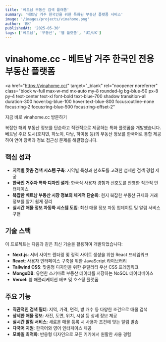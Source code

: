 ```yaml
---
title: '베트남 부동산 검색 플래폼'
summary: '베트남 거주 한국인을 위한 특화된 부동산 플랫폼 서비스'
image: '/images/projects/vinahome.png'
author: 'BK'
publishedAt: '2025-05-30'
tags: ['베트남', '부동산', '웹 플랫폼', 'UI/UX']
---
```


# vinahome.cc - 베트남 거주 한국인 전용 부동산 플랫폼

<a
  href="https://vinahome.cc/"
  target="_blank"
  rel="noopener noreferrer"
  class="block w-full max-w-md mx-auto my-8 rounded-lg bg-blue-50 px-8 py-4 text-center text-xl font-bold text-blue-700 shadow transition-all duration-300 hover:bg-blue-100 hover:text-blue-800 focus:outline-none focus:ring-2 focus:ring-blue-500 focus:ring-offset-2"
>
  지금 바로 <span class="text-blue-600">vinahome.cc</span> 방문하기
</a>

복잡한 해외 부동산 정보를 단순하고 직관적으로 제공하는 특화 플랫폼을 개발했습니다. 베트남 주요 도시(호치민, 하노이, 다낭, 하이퐁 등)의 부동산 정보를 한국어로 통합 제공하여 언어 장벽과 정보 접근성 문제를 해결했습니다.

## 핵심 성과

- **지역별 맞춤 검색 시스템 구축**: 지역별 특성과 선호도를 고려한 섬세한 검색 경험 제공
- **한국인 거주자 특화 디자인 설계**: 한국식 사용자 경험과 선호도를 반영한 직관적 인터페이스
- **복잡한 베트남 부동산 시장 정보의 체계적 단순화**: 현지 복잡한 부동산 규제와 거래 정보를 알기 쉽게 정리
- **실시간 매물 정보 자동화 시스템 도입**: 최신 매물 정보 자동 업데이트 및 알림 서비스 구현

## 기술 스택

이 프로젝트는 다음과 같은 최신 기술을 활용하여 개발되었습니다:

- **Next.js**: 서버 사이드 렌더링 및 정적 사이트 생성을 위한 React 프레임워크
- **React**: 사용자 인터페이스 구축을 위한 JavaScript 라이브러리
- **Tailwind CSS**: 맞춤형 디자인을 위한 유틸리티 우선 CSS 프레임워크
- **MongoDB**: 유연한 스키마로 부동산 데이터를 저장하는 NoSQL 데이터베이스
- **Vercel**: 웹 애플리케이션 배포 및 호스팅 플랫폼

## 주요 기능

- **직관적인 검색 필터**: 지역, 가격, 면적, 방 개수 등 다양한 조건으로 매물 검색
- **상세한 매물 정보**: 사진, 도면, 위치, 시설 등 상세 정보 제공
- **실시간 알림 서비스**: 새로운 매물 등록 시 사용자 조건에 맞는 알림 발송
- **다국어 지원**: 한국어와 영어 인터페이스 제공
- **모바일 최적화**: 반응형 디자인으로 모든 기기에서 원활한 사용 경험
